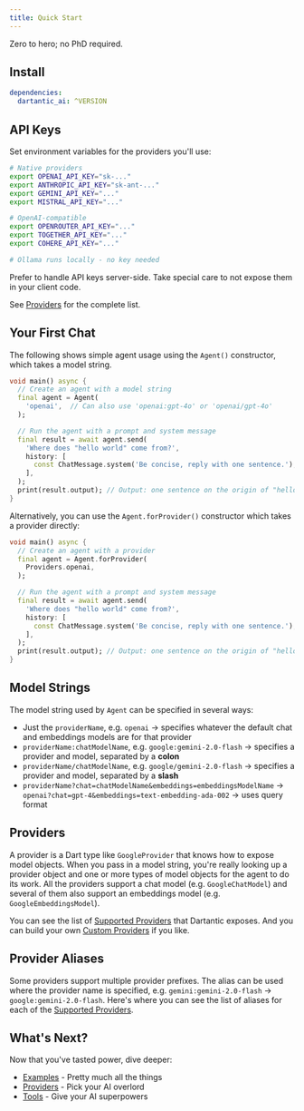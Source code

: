 ```yaml
---
title: Quick Start
---
```


Zero to hero; no PhD required.

## Install

```yaml
dependencies:
  dartantic_ai: ^VERSION
```

## API Keys

Set environment variables for the providers you'll use:

```bash
# Native providers
export OPENAI_API_KEY="sk-..."
export ANTHROPIC_API_KEY="sk-ant-..."
export GEMINI_API_KEY="..."
export MISTRAL_API_KEY="..."

# OpenAI-compatible
export OPENROUTER_API_KEY="..."
export TOGETHER_API_KEY="..."
export COHERE_API_KEY="..."

# Ollama runs locally - no key needed
```
Prefer to handle API keys server-side. Take special care to not expose them in
your client code.

See [Providers](/providers) for the complete list.

## Your First Chat

The following shows simple agent usage using the `Agent()` constructor, which
takes a model string.

```dart
void main() async {
  // Create an agent with a model string
  final agent = Agent(
    'openai',  // Can also use 'openai:gpt-4o' or 'openai/gpt-4o'
  );

  // Run the agent with a prompt and system message
  final result = await agent.send(
    'Where does "hello world" come from?',
    history: [
      const ChatMessage.system('Be concise, reply with one sentence.'),
    ],
  );
  print(result.output); // Output: one sentence on the origin of "hello world"
}
```

Alternatively, you can use the `Agent.forProvider()` constructor which takes a
provider directly:

```dart
void main() async {
  // Create an agent with a provider
  final agent = Agent.forProvider(
    Providers.openai,
  );

  // Run the agent with a prompt and system message
  final result = await agent.send(
    'Where does "hello world" come from?',
    history: [
      const ChatMessage.system('Be concise, reply with one sentence.'),
    ],
  );
  print(result.output); // Output: one sentence on the origin of "hello world"
}
```

## Model Strings

The model string used by `Agent` can be specified in several ways:
- Just the `providerName`, e.g. `openai` → specifies whatever the default chat
  and embeddings models are for that provider
- `providerName:chatModelName`, e.g. `google:gemini-2.0-flash` → specifies a
  provider and model, separated by a **colon**
- `providerName/chatModelName`, e.g. `google/gemini-2.0-flash` → specifies a
  provider and model, separated by a **slash**
- `providerName?chat=chatModelName&embeddings=embeddingsModelName` →
  `openai?chat=gpt-4&embeddings=text-embedding-ada-002` → uses query format

## Providers
A provider is a Dart type like `GoogleProvider` that knows how to expose model
objects. When you pass in a model string, you're really looking up a provider
object and one or more types of model objects for the agent to do its work. All
the providers support a chat model (e.g. `GoogleChatModel`) and several of them
also support an embeddings model (e.g. `GoogleEmbeddingsModel`).

You can see the list of [Supported Providers](/providers) that Dartantic
exposes. And you can build your own [Custom Providers](/custom-providers) if you
like.

## Provider Aliases

Some providers support multiple provider prefixes. The alias can be used where
the provider name is specified, e.g. `gemini:gemini-2.0-flash` →
`google:gemini-2.0-flash`. Here's where you can see the list of aliases for each
of the [Supported Providers](/providers).

## What's Next?

Now that you've tasted power, dive deeper:

- [Examples](https://github.com/csells/dartantic_ai/tree/main/packages/dartantic_ai/example/bin) - Pretty much all the things
- [Providers](/providers) - Pick your AI overlord  
- [Tools](/tool-calling) - Give your AI superpowers
